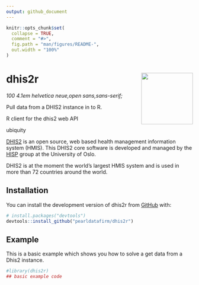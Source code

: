 ```yaml
---
output: github_document
---
```


<!-- README.md is generated from README.Rmd. Please edit that file -->

```r
knitr::opts_chunk$set(
  collapse = TRUE,
  comment = "#>",
  fig.path = "man/figures/README-",
  out.width = "100%"
)
```

# dhis2r <img src="man/figures/logo.png" align="right" height="139" />

<!-- badges: start -->
<!-- badges: end -->

*100 4.1em helvetica neue,open sans,sans-serif;*

Pull data from a DHIS2 instance in to R.

R client for the dhis2 web API

ubiquity

[DHIS2](https://dhis2.org/) is an open source, web based health management information system (HMIS). This DHIS2 core software is developed and managed by the [HISP](https://www.mn.uio.no/hisp/english/) group at the University of Oslo.

DHIS2 is at the moment the world's largest HMIS system and is used in more than 72 countries around the world.

## Installation

You can install the development version of dhis2r from [GitHub](https://github.com/) with:

``` r
# install.packages("devtools")
devtools::install_github("pearldatafirm/dhis2r")
```

## Example

This is a basic example which shows you how to solve a get data from a Dhis2 instance.

```r
#library(dhis2r)
## basic example code
```


